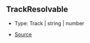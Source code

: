 ## TrackResolvable

- Type: Track \| string \| number

- [Source](https://github.com/Androz2091/discord-player/blob/97a849a/packages/discord-player/src/Structures/Track.ts#L8)